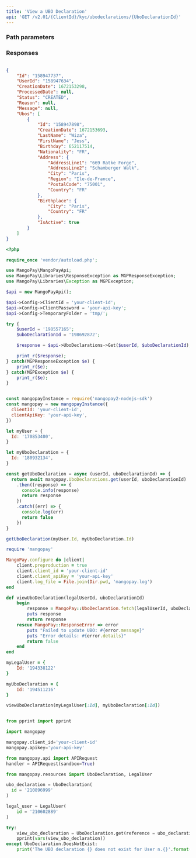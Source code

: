 ```yaml
---
title: 'View a UBO Declaration'  
api: 'GET /v2.01/{ClientId}/kyc/ubodeclarations/{UboDeclarationId}'  
---
```


  

### Path parameters  

<UboDeclarationId />  

### Responses  

<AccordionGroup><Accordion title="200">  

<IdResponse />  

<UserId2Response />  

<CreationDateResponse />  

<ProcessDateResponse />  

<Status11Response />  

<ReasonResponse />  

<MessageResponse />  

<UbosResponse /></Accordion></AccordionGroup>  

<ResponseExample>  

```json 200  

{
    "Id": "158947737",
    "UserId": "158947634",
    "CreationDate": 1672153298,
    "ProcessedDate": null,
    "Status": "CREATED",
    "Reason": null,
    "Message": null,
    "Ubos": [
        {
            "Id": "158947898",
            "CreationDate": 1672153693,
            "LastName": "Wiza",
            "FirstName": "Jess",
            "Birthday": 652117514,
            "Nationality": "FR",
            "Address": {
                "AddressLine1": "669 Ratke Forge",
                "AddressLine2": "Schamberger Walk",
                "City": "Paris",
                "Region": "Ile-de-France",
                "PostalCode": "75001",
                "Country": "FR"
            },
            "Birthplace": {
                "City": "Paris",
                "Country": "FR"
            },
            "IsActive": true
        }
    ]
}  
 ```  

</ResponseExample>  

<RequestExample>  
  
```php PHP  
<?php 

require_once 'vendor/autoload.php';

use MangoPay\MangoPayApi;
use MangoPay\Libraries\ResponseException as MGPResponseException;
use MangoPay\Libraries\Exception as MGPException;

$api = new MangoPayApi();

$api->Config->ClientId = 'your-client-id';
$api->Config->ClientPassword = 'your-api-key';
$api->Config->TemporaryFolder = 'tmp/';

try {
    $userId = '198557165';
    $uboDeclarationId = '198692872';

    $response = $api->UboDeclarations->Get($userId, $uboDeclarationId);

    print_r($response);
} catch(MGPResponseException $e) {
    print_r($e);
} catch(MGPException $e) {
    print_r($e);
}  
```  

  
```javascript NodeJS  

const mangopayInstance = require('mangopay2-nodejs-sdk')
const mangopay = new mangopayInstance({
  clientId: 'your-client-id',
  clientApiKey: 'your-api-key',
})

let myUser = {
  Id: '170853400',
}

let myUboDeclaration = {
  Id: '180932134',
}

const getUboDeclaration = async (userId, uboDeclarationId) => {
  return await mangopay.UboDeclarations.get(userId, uboDeclarationId)
    .then((response) => {
      console.info(response)
      return response
    })
    .catch((err) => {
      console.log(err)
      return false
    })
}

getUboDeclaration(myUser.Id, myUboDeclaration.Id)  
```  

  
```ruby Ruby  
require 'mangopay'

MangoPay.configure do |client|
    client.preproduction = true
    client.client_id = 'your-client-id'
    client.client_apiKey = 'your-api-key'
    client.log_file = File.join(Dir.pwd, 'mangopay.log')
end

def viewUboDeclaration(legalUserId, uboDeclarationId)
    begin
        response = MangoPay::UboDeclaration.fetch(legalUserId, uboDeclarationId)
        puts response
        return response
    rescue MangoPay::ResponseError => error
        puts "Failed to update UBO: #{error.message}"
        puts "Error details: #{error.details}"
        return false
    end
end

myLegalUser = {
    Id: '194338122'
}

myUboDeclaration = {
    Id: '194511216'
}

viewUboDeclaration(myLegalUser[:Id], myUboDeclaration[:Id])  
```  

  
```python Python  

from pprint import pprint

import mangopay

mangopay.client_id='your-client-id'
mangopay.apikey='your-api-key'

from mangopay.api import APIRequest
handler = APIRequest(sandbox=True)

from mangopay.resources import UboDeclaration, LegalUser

ubo_declaration = UboDeclaration( 
  id = '210896999' 
)

legal_user = LegalUser(
    id = '210602889'  
)

try:
    view_ubo_declaration = UboDeclaration.get(reference = ubo_declaration.id, user_id = legal_user.id)
    pprint(vars(view_ubo_declaration))
except UboDeclaration.DoesNotExist:
    print('The UBO declaration {} does not exist for User n.{}'.format(ubo_declaration, legal_user.id))  
```  

  
</RequestExample>